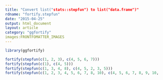 ```yaml
---
title: "Convert list("stats::stepfun") to list("data.frame")"
rdname: "fortify.stepfun"
date: "2015-04-25"
output: html_document
layout: article
category: "ggfortify"
images:FRONTFOMATTER_IMAGES
---
```


```r
library(ggfortify)
```

```r
fortify(stepfun(c(1, 2, 3), c(4, 5, 6, 7)))
fortify(stepfun(c(1), c(4, 5)))
fortify(stepfun(c(1, 3, 4, 8), c(4, 5, 2, 3, 5)))
fortify(stepfun(c(1, 2, 3, 4, 5, 6, 7, 8, 10), c(4, 5, 6, 7, 8, 9, 10, 11, 12, 9)))



```
